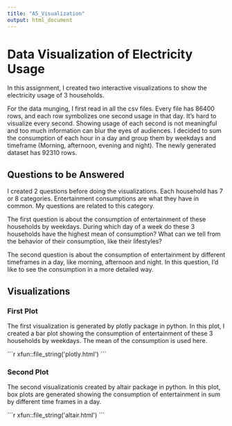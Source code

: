 ```yaml
---
title: "A5_Visualization"
output: html_document
---
```


# Data Visualization of Electricity Usage
 
In this assignment, I created two interactive visualizations to show the electricity usage of 3 households. 
 
For the data munging, I first read in all the csv files. Every file has 86400 rows, and each row symbolizes one second usage in that day. It’s hard to visualize every second. Showing usage of each second is not meaningful and too much information can blur the eyes of audiences. I decided to sum the consumption of each hour in a day and group them by weekdays and timeframe (Morning, afternoon, evening and night). The newly generated dataset has 92310 rows.


## Questions to be Answered
I created 2 questions before doing the visualizations. Each household has 7 or 8 categories. Entertainment consumptions are what they have in common. My questions are related to this category. 
 
The first question is about the consumption of entertainment of these households by weekdays. During which day of a week do these 3 households have the highest mean of consumption? What can we tell from the behavior of their consumption, like their lifestyles? 
 
The second question is about the consumption of entertainment by different timeframes in a day, like morning, afternoon and night. In this question, I’d like to see the consumption in a more detailed way.


## Visualizations

### First Plot
The first visualization is generated by plotly package in python. In this plot, I created a bar plot showing the consumption of entertainment of these 3 households by weekdays. The mean of the consumption is used here.

````{=html}
```r
xfun::file_string('plotly.html')
```
````


### Second Plot
The second visualizationis created by altair package in python. In this plot, box plots are generated showing the consumption of entertainment in sum by different time frames in a day.
````{=html}
```r
xfun::file_string('altair.html')
```
````